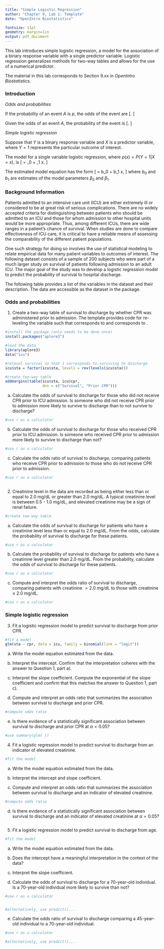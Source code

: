 ```yaml
---
title: "Simple Logistic Regression"
author: "Chapter 9, Lab 1: Template"
date: "OpenIntro Biostatistics"

fontsize: 11pt
geometry: margin=1in
output: pdf_document
---
```


\begin{small}
	
	\textbf{Topics}
	\begin{itemize}
	  \item Odds and probabilities
	  \item Simple logistic regression
	\end{itemize}
	
\end{small}

This lab introduces simple logistic regression, a model for the association of a binary response variable with a single predictor variable. Logistic regression generalizes methods for two-way tables and allows for the use of a numerical predictor.

The material in this lab corresponds to Section 9.xx in *OpenIntro Biostatistics*.

### Introduction

*Odds and probabilities*

If the probability of an event $A$ is $p$, the odds of the event are 
\[\dfrac{p}{1 - p}. \]

Given the odds of an event $A$, the probability of the event is
\[\dfrac{\text{odds}}{1 + \text{odds}}. \]

*Simple logistic regression*

Suppose that $Y$ is a binary response variable and $X$ is a predictor variable, where $Y = 1$ represents the particular outcome of interest.

The model for a single variable logistic regression, where $p(x) = P(Y = 1 | X = x)$, is
\[\text{log} \left[ \dfrac{p(x)}{1 - p(x)} \right] = \beta_0 + \beta_1 x. \]

The estimated model equation has the form
\[\text{log} \left[ \dfrac{\hat{p}(x)}{1 - \hat{p}(x)} \right] = b_0 + b_1 x, \]
where $b_0$ and $b_1$ are estimates of the model parameters $\beta_0$ and $\beta_1$.

\newpage

### Background Information

Patients admitted to an intensive care unit (ICU) are either extremely ill or considered to be at great risk of serious complications. There are no widely accepted criteria for distinguishing between patients who should be admitted to an ICU and those for whom admission to other hospital units would be more appropriate. Thus, among different ICUs, there are wide ranges in a patient's chance of survival. When studies are done to compare effectiveness of ICU care, it is critical to have a reliable means of assessing the comparability of the different patient populations.

One such strategy for doing so involves the use of statistical modeling to relate empirical data for many patient variables to outcomes of interest. The following dataset consists of a sample of 200 subjects who were part of a much larger study on survival of patients following admission to an adult ICU.\footnote{From Hosmer D.W., Lemeshow, S., and Sturdivant, R.X. \textit{Applied Logistic Regression}. 3$^{rd}$ ed., 2013.} The major goal of the study was to develop a logistic regression model to predict the probability of survival to hospital discharge.\footnote{Lemeshow S., et al. Predicting the outcome of intensive care unit patients. \textit{Journal of the American Statistical Association} 83.402 (1988): 348-356.}

The following table provides a list of the variables in the dataset and their description. The data are accessible as the \texttt{icu} dataset in the \texttt{aplore3} package.

\begin{center}
\begin{tabular}{r|l}
\textbf{Variable} & \textbf{Description} \\
\hline
\texttt{id} & patient ID number \\
\texttt{sta} & patient status at discharge, either \texttt{Lived} or \texttt{Died} \\
\texttt{age} & age in years (when admitted) \\
\texttt{gender} & gender, either \texttt{Male} or \texttt{Female} \\
\texttt{can} & cancer part of current issue, either \texttt{No} or \texttt{Yes} \\
\texttt{crn} & history of chronic renal failure, either \texttt{No} or \texttt{Yes}\\
\texttt{inf} & infection probable at admission, either \texttt{No} or \texttt{Yes} \\
\texttt{cpr} & CPR prior to admission, either \texttt{No} or \texttt{Yes} \\
\texttt{sys} & systolic blood pressure at admission, in mm Hg \\
\texttt{hra} & heart rate at admission, in beats per minute \\
\texttt{pre} & previous admission to an ICU within 6 months, either \texttt{No} or \texttt{Yes} \\
\texttt{type} & type of admission, either \texttt{Elective} or \texttt{Emergency} \\
\texttt{fra} & long bone, multiple, neck, single area, or hip fracture, either \texttt{No} or \texttt{Yes} \\
\texttt{po2} & $PO_2$ from initial blood gases, either \texttt{60} or \texttt{<=60}, in mm Hg\\
\texttt{ph} & $pH$ from initial blood gases, either \texttt{>= 7.25} or \texttt{< 7.25} \\
\texttt{pco} & $PCO_2$ from initial blood gases, either \texttt{<= 45} or \texttt{>45}, in mm Hg \\
\texttt{bic} & $HCO_3$ (bicarbonate) from initial blood gases, either \texttt{>= 18} or \texttt{<18}, in mm Hg \\
\texttt{cre} & creatinine from initial blood gases, either \texttt{<= 2.0} or \texttt{> 2.0}, in mg/dL \\
\texttt{loc} & level of consciousness at admission, either \texttt{Nothing}, \texttt{Stupor}, or \texttt{Coma}
\end{tabular}
\end{center}



\newpage

### Odds and probabilities

1. Create a two-way table of survival to discharge by whether CPR was administered prior to admission. The template provides code for re-leveling the \texttt{sta} variable such that \texttt{0} corresponds to \texttt{Died} and \texttt{1} corresponds to \texttt{Lived}.

```r
#install the package (only needs to be done once)
install.packages("aplore3")
```


```r
#load the data
library(aplore3)
data("icu")

#relevel survival so that 1 corresponds to surviving to discharge
icu$sta = factor(icu$sta, levels = rev(levels(icu$sta)))

#create two-way table
addmargins(table(icu$sta, icu$cpr,
                 dnn = c("Survival", "Prior CPR")))
```


  a) Calculate the odds of survival to discharge for those who did not receive CPR prior to ICU admission. Is someone who did not receive CPR prior to admission more likely to survive to discharge than to not survive to discharge?
    
    
```r
#use r as a calculator
```
    
    
  b) Calculate the odds of survival to discharge for those who received CPR prior to ICU admission. Is someone who received CPR prior to admission more likely to survive to discharge than not?
    
    
```r
#use r as a calculator

```
    
    
  c) Calculate the odds ratio of survival to discharge, comparing patients who receive CPR prior to admission to those who do not receive CPR prior to admission.
    
    
```r
#use r as a calculator
    
```
    
    
    
    
    

2. Creatinine level in the data are recorded as being either less than or equal to 2.0 mg/dL or greater than 2.0 mg/dL. A typical creatinine level is between 0.5 - 1.0 mg/dL, and elevated creatinine may be a sign of renal failure.

```r
#create two-way table

```


  a) Calculate the odds of survival to discharge for patients who have a creatinine level less than or equal to 2.0 mg/dL. From the odds, calculate the probability of survival to discharge for these patients.

  
```r
#use r as a calculator

```

  
  b) Calculate the probability of survival to discharge for patients who have a creatinine level greater than 2.0 mg/dL. From the probability, calculate the odds of survival to discharge for these patients.
  
  
```r
#use r as a calculator

```

  
  c) Compute and interpret the odds ratio of survival to discharge, comparing patients with creatinine $> 2.0$ mg/dL to those with creatinine $\leq$ 2.0 mg/dL.

  
```r
#use r as a calculator

```




\newpage

### Simple logistic regression

3. Fit a logistic regression model to predict survival to discharge from prior CPR.

```r
#fit a model
glm(sta ~ cpr, data = icu, family = binomial(link = "logit"))
```


  a) Write the model equation estimated from the data.
  
  
  
    
  b) Interpret the intercept. Confirm that the interpretation coheres with the answer to Question 1, part a).
  
  
  
    
  c) Interpret the slope coefficient. Compute the exponential of the slope coefficient and confirm that this matches the answer to Question 1, part c).
  
  
  
    
  d) Compute and interpret an odds ratio that summarizes the association between survival to discharge and prior CPR.
  
  
  
```r
#compute odds ratio

```
  
    
  e) Is there evidence of a statistically significant association between survival to discharge and prior CPR at $\alpha = 0.05$?
  
  
  
```r
#use summary(glm( ))

```
  

\newpage
    
4. Fit a logistic regression model to predict survival to discharge from an indicator of elevated creatinine.

```r
#fit the model

```

  a) Write the model equation estimated from the data.
    
  
  
  
  b) Interpret the intercept and slope coefficient.
    
  
  
  
  c) Compute and interpret an odds ratio that summarizes the association between survival to discharge and an indicator of elevated creatinine.
    
  
```r
#compute odds ratio

```
  
  
  
  d) Is there evidence of a statistically significant association between survival to discharge and an indicator of elevated creatinine at $\alpha = 0.05$?
  
  
```r

```
  

5. Fit a logistic regression model to predict survival to discharge from age.

```r
#fit the model

```


  a) Write the model equation estimated from the data.
  
    
    
  b) Does the intercept have a meaningful interpretation in the context of the data?
    
  
  
  
  
  c) Interpret the slope coefficient. 
    
  
  
  
  d) Calculate the odds of survival to discharge for a 70-year-old individual. Is a 70-year-old individual more likely to survive than not?

  
```r
#use r as a calculator


#alternatively, use predict()...

```
  
  
  
  e) Calculate the odds ratio of survival to discharge comparing a 45-year-old individual to a 70-year-old individual.
  
  
```r
#use r as a calculator

#alternatively, use predict()...

```
  
  